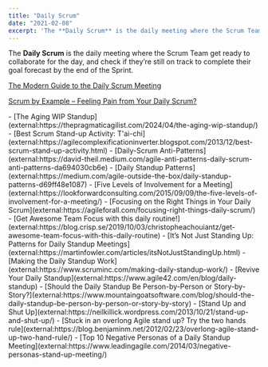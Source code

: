 ```yaml
---
title: "Daily Scrum"
date: "2021-02-08"
excerpt: 'The **Daily Scrum** is the daily meeting where the Scrum Team get ready to collaborate for'
---
```


The **Daily Scrum** is the daily meeting where the Scrum Team get ready to collaborate for the day, and check if they’re still on track to complete their goal forecast by the end of the Sprint.

[The Modern Guide to the Daily Scrum Meeting](/blog/modern-guide-to-daily-scrum-meeting)

[Scrum by Example – Feeling Pain from Your Daily Scrum?](/blog/daily-scrum-pain)

<HighlightBox heading="Resource Links" variant="resourceLinks">
- [The Aging WIP Standup](external:https://thepragmaticagilist.com/2024/04/the-aging-wip-standup/)
- [Best Scrum Stand-up Activity: T'ai-chi](external:https://agilecomplexificationinverter.blogspot.com/2013/12/best-scrum-stand-up-activity.html)
- [Daily-Scrum Anti-Patterns](external:https://david-theil.medium.com/agile-anti-patterns-daily-scrum-anti-patterns-da694030cb6e)
- [Daily Standup Patterns](external:https://medium.com/agile-outside-the-box/daily-standup-patterns-d69ff48e1087)
- [Five Levels of Involvement for a Meeting](external:https://lookforwardconsulting.com/2015/09/09/the-five-levels-of-involvement-for-a-meeting/)
- [Focusing on the Right Things in Your Daily Scrum](external:https://agileforall.com/focusing-right-things-daily-scrum/)
- [Get Awesome Team Focus with this daily routine!](external:https://blog.crisp.se/2019/10/03/christopheachouiantz/get-awesome-team-focus-with-this-daily-routine)
- [It’s Not Just Standing Up: Patterns for Daily Standup Meetings](external:https://martinfowler.com/articles/itsNotJustStandingUp.html)
- [Making the Daily Standup Work](external:https://www.scruminc.com/making-daily-standup-work/)
- [Revive Your Daily Standup](external:https://www.agile42.com/en/blog/daily-standup)
- [Should the Daily Standup Be Person-by-Person or Story-by-Story?](external:https://www.mountaingoatsoftware.com/blog/should-the-daily-standup-be-person-by-person-or-story-by-story)
- [Stand Up and Shut Up](external:https://neilkillick.wordpress.com/2013/10/21/stand-up-and-shut-up/)
- [Stuck in an overlong Agile stand up? Try the two hands rule](external:https://blog.benjaminm.net/2012/02/23/overlong-agile-stand-up-two-hand-rule/)
- [Top 10 Negative Personas of a Daily Standup Meeting](external:https://www.leadingagile.com/2014/03/negative-personas-stand-up-meeting/)
</HighlightBox>
